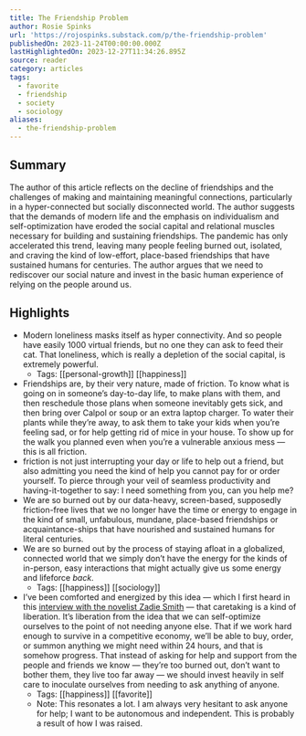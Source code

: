 ```yaml
---
title: The Friendship Problem
author: Rosie Spinks
url: 'https://rojospinks.substack.com/p/the-friendship-problem'
publishedOn: 2023-11-24T00:00:00.000Z
lastHighlightedOn: 2023-12-27T11:34:26.895Z
source: reader
category: articles
tags:
  - favorite
  - friendship
  - society
  - sociology
aliases:
  - the-friendship-problem
---
```

## Summary

The author of this article reflects on the decline of friendships and the challenges of making and maintaining meaningful connections, particularly in a hyper-connected but socially disconnected world. The author suggests that the demands of modern life and the emphasis on individualism and self-optimization have eroded the social capital and relational muscles necessary for building and sustaining friendships. The pandemic has only accelerated this trend, leaving many people feeling burned out, isolated, and craving the kind of low-effort, place-based friendships that have sustained humans for centuries. The author argues that we need to rediscover our social nature and invest in the basic human experience of relying on the people around us.

## Highlights
- Modern loneliness masks itself as hyper connectivity. And so people have easily 1000 virtual friends, but no one they can ask to feed their cat. That loneliness, which is really a depletion of the social capital, is extremely powerful.
    - Tags: [[personal-growth]] [[happiness]] 
- Friendships are, by their very nature, made of friction. To know what is going on in someone’s day-to-day life, to make plans with them, and then reschedule those plans when someone inevitably gets sick, and then bring over Calpol or soup or an extra laptop charger. To water their plants while they’re away, to ask them to take your kids when you’re feeling sad, or for help getting rid of mice in your house. To show up for the walk you planned even when you’re a vulnerable anxious mess — this is all friction.
- friction is not just interrupting your day or life to help out a friend, but also admitting you need the kind of help you cannot pay for or order yourself. To pierce through your veil of seamless productivity and having-it-together to say: I need something from you, can you help me?
- We are so burned out by our data-heavy, screen-based, supposedly friction-free lives that we no longer have the time or energy to engage in the kind of small, unfabulous, mundane, place-based friendships or acquaintance-ships that have nourished and sustained humans for literal centuries.
- We are so burned out by the process of staying afloat in a globalized, connected world that we simply don’t have the energy for the kinds of in-person, easy interactions that might actually give us some energy and lifeforce *back*.
    - Tags: [[happiness]] [[sociology]] 
- I’ve been comforted and energized by this idea — which I first heard in this [interview with the novelist Zadie Smith](https://open.spotify.com/episode/74WBcU7AWiQhAVTbSIXIB2?si=709682fe54ee4c5f) — that caretaking is a kind of liberation.
  It’s liberation from the idea that we can self-optimize ourselves to the point of not needing anyone else. That if we work hard enough to survive in a competitive economy, we’ll be able to buy, order, or summon anything we might need within 24 hours, and that is somehow progress. That instead of asking for help and support from the people and friends we know — they’re too burned out, don’t want to bother them, they live too far away — we should invest heavily in self care to inoculate ourselves from needing to ask anything of anyone.
    - Tags: [[happiness]] [[favorite]] 
    - Note: This resonates a lot. I am always very hesitant to ask anyone for help; I want to be autonomous and independent. This is probably a result of how I was raised.
